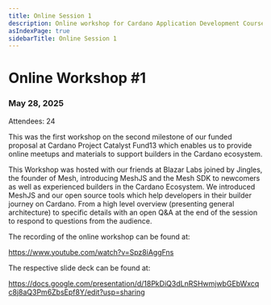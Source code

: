 ```yaml
---
title: Online Session 1
description: Online workshop for Cardano Application Development Course.
asIndexPage: true
sidebarTitle: Online Session 1
---
```



# Online Workshop #1

### May 28, 2025
Attendees: 24

This was the first workshop on the second milestone of our funded proposal at Cardano Project Catalyst Fund13 which enables us to provide online meetups and materials to support builders in the Cardano ecosystem.

This Workshop was hosted with our friends at Blazar Labs joined by Jingles, the founder of Mesh, introducing MeshJS and the Mesh SDK to newcomers as well as experienced builders in the Cardano Ecosystem.
We introduced MeshJS and our open source tools which help developers in their builder journey on Cardano. From a high level overview (presenting general architecture) to specific details with an open Q&A at the end of the session to respond to questions from the audience. 

The recording of the online workshop can be found at:

https://www.youtube.com/watch?v=Spz8iAggFns

The respective slide deck can be found at:

https://docs.google.com/presentation/d/18PkDiQ3dLnRSHwmjwbGEbWxcqc8j8aQ3Pm6ZbsEpf8Y/edit?usp=sharing


